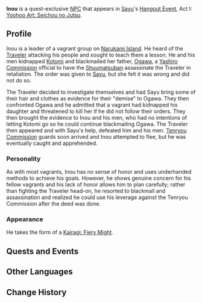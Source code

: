 {{Character Infobox
|image            = Enemy Kairagi Fiery Might.png
|voiceEN          = 
|voiceCN          = 
|voiceJP          = 
|voiceKR          = 
|region           = Inazuma
|affiliation      = Kairagi
|title            = Avaricious Kairagi Leader
|type             = Quest NPC
}}
'''Inou''' is a quest-exclusive [[NPC]] that appears in [[Sayu]]'s [[Hangout Event]], Act I: [[Yoohoo Art: Seichou no Jutsu]].

==Profile==
Inou is a leader of a vagrant group on [[Narukami Island]]. He heard of the [[Traveler]] attacking his people and sought to teach them a lesson. He and his men kidnapped [[Kotomi]] and blackmailed her father, [[Ogawa]], a [[Yashiro Commission]] official to have the [[Shuumatsuban]] assassinate the Traveler in retaliation. The order was given to [[Sayu]], but she felt it was wrong and did not do so.

The Traveler decided to investigate themselves and had Sayu bring some of their hair and clothes as evidence for their "demise" to Ogawa. They then confronted Ogawa and he admitted that a vagrant had kidnapped his daughter and threatened to kill her if he did not follow their orders. They then brought the evidence to Inou and his men, who had no intentions of letting Kotomi go so he could continue blackmailing Ogawa. The Traveler then appeared and with Sayu's help, defeated him and his men. [[Tenryou Commission]] guards soon arrived and Inou attempted to flee, but he was eventually caught and apprehended.

===Personality===
As with most vagrants, Inou has no sense of honor and uses underhanded methods to achieve his goals. However, he shows genuine concern for his fellow vagrants and his lack of honor allows him to plan carefully; rather than fighting the Traveler head-on, he resorted to blackmail and assassination and realized he could use his leverage against the Tenryou Commission after the deed was done.

===Appearance===
He takes the form of a [[Kairagi: Fiery Might]].

==Quests and Events==
{{Quests and Events}}

==Other Languages==
{{Other Languages
|default_hidden = 1
|en      = Inou
|zhs     = 稻生
|zhs_rm  = Dàoshēng
|zht     = 稻生
|zht_rm  = Dàoshēng
|ja      = 稲生
|ja_rm   = Inou
|ko      = 이노우
|ko_rm   = Ino'u
|es      = Inou
|fr      = Inou
|ru      = Ино
|th      = Inou
|vi      = Inou
|de      = Inou
|id      = Inou
|pt      = Inou
|tr      = Inou
|it      = Inou
}}

==Change History==
{{Change History|2.2}}
<!--
==References==
{{Reflist}}-->